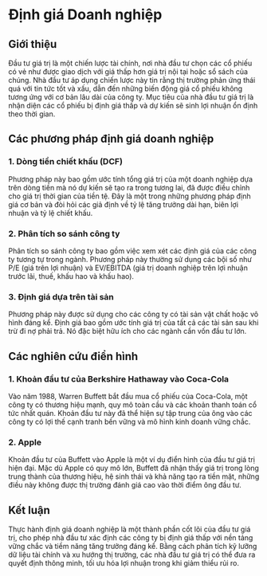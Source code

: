 # Định giá Doanh nghiệp

## Giới thiệu

Đầu tư giá trị là một chiến lược tài chính, nơi nhà đầu tư chọn các cổ phiếu có vẻ như được giao dịch với giá thấp hơn giá trị nội tại hoặc sổ sách của chúng. Nhà đầu tư áp dụng chiến lược này tin rằng thị trường phản ứng thái quá với tin tức tốt và xấu, dẫn đến những biến động giá cổ phiếu không tương ứng với cơ bản lâu dài của công ty. Mục tiêu của nhà đầu tư giá trị là nhận diện các cổ phiếu bị định giá thấp và dự kiến sẽ sinh lợi nhuận ổn định theo thời gian.

## Các phương pháp định giá doanh nghiệp

### 1. Dòng tiền chiết khấu (DCF)

Phương pháp này bao gồm ước tính tổng giá trị của một doanh nghiệp dựa trên dòng tiền mà nó dự kiến sẽ tạo ra trong tương lai, đã được điều chỉnh cho giá trị thời gian của tiền tệ. Đây là một trong những phương pháp định giá cơ bản và đòi hỏi các giả định về tỷ lệ tăng trưởng dài hạn, biên lợi nhuận và tỷ lệ chiết khấu.

### 2. Phân tích so sánh công ty

Phân tích so sánh công ty bao gồm việc xem xét các định giá của các công ty tương tự trong ngành. Phương pháp này thường sử dụng các bội số như P/E (giá trên lợi nhuận) và EV/EBITDA (giá trị doanh nghiệp trên lợi nhuận trước lãi, thuế, khấu hao và khấu hao).

### 3. Định giá dựa trên tài sản

Phương pháp này được sử dụng cho các công ty có tài sản vật chất hoặc vô hình đáng kể. Định giá bao gồm ước tính giá trị của tất cả các tài sản sau khi trừ đi nợ phải trả. Nó đặc biệt hữu ích cho các ngành cần vốn đầu tư lớn.

## Các nghiên cứu điển hình

### 1. Khoản đầu tư của Berkshire Hathaway vào Coca-Cola

Vào năm 1988, Warren Buffett bắt đầu mua cổ phiếu của Coca-Cola, một công ty có thương hiệu mạnh, quy mô toàn cầu và các khoản thanh toán cổ tức nhất quán. Khoản đầu tư này đã thể hiện sự tập trung của ông vào các công ty có lợi thế cạnh tranh bền vững và mô hình kinh doanh vững chắc.

### 2. Apple

Khoản đầu tư của Buffett vào Apple là một ví dụ điển hình của đầu tư giá trị hiện đại. Mặc dù Apple có quy mô lớn, Buffett đã nhận thấy giá trị trong lòng trung thành của thương hiệu, hệ sinh thái và khả năng tạo ra tiền mặt, những điều này không được thị trường đánh giá cao vào thời điểm ông đầu tư.

## Kết luận

Thực hành định giá doanh nghiệp là một thành phần cốt lõi của đầu tư giá trị, cho phép nhà đầu tư xác định các công ty bị định giá thấp với nền tảng vững chắc và tiềm năng tăng trưởng đáng kể. Bằng cách phân tích kỹ lưỡng dữ liệu tài chính và xu hướng thị trường, các nhà đầu tư giá trị có thể đưa ra quyết định thông minh, tối ưu hóa lợi nhuận trong khi giảm thiểu rủi ro.
